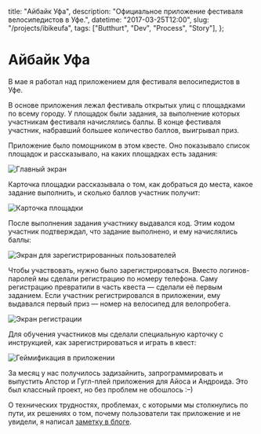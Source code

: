   title: "Айбайк Уфа",
  description: "Официальное приложение фестиваля велосипедистов в Уфе.",
  datetime: "2017-03-25T12:00",
  slug: "/projects/ibikeufa",
  tags: ["Butthurt", "Dev", "Process", "Story"],
};

# Айбайк Уфа

В мае я работал над приложением для фестиваля велосипедистов в Уфе.

В основе приложения лежал фестиваль открытых улиц с площадками по всему городу. У площадок были задания, за выполнение которых участникам фестиваля начислялись баллы. В конце фестиваля участник, набравший большее количество баллов, выигрывал приз.

Приложение было помощником в этом квесте. Оно показывало список площадок и рассказывало, на каких площадках есть задания:

![Главный экран](/img/projects/ibikeufa/list.jpg?limited)

Карточка площадки рассказывала о том, как добраться до места, какое задание выполнить, и сколько баллов участник получит:

![Карточка площадки](/img/projects/ibikeufa/place.jpg?limited)

После выполнения задания участнику выдавался код. Этим кодом участник подтверждал, что задание выполнено, и ему начислялись баллы:

![Экран для зарегистрированных пользователей](/img/projects/ibikeufa/after-code.jpg?limited)

Чтобы участвовать, нужно было зарегистрироваться. Вместо логинов-паролей мы сделали регистрацию по номеру телефона. Саму регистрацию превратили в часть квеста — сделали её первым заданием. Если участник регистрировался в приложении, ему выдавался первый приз — номер на велосипед для велопробега.

![Экран регистрации](/img/projects/ibikeufa/register.jpg?limited)

Для обучения участников мы сделали специальную карточку с инструкцией, как зарегистрироваться и играть в квест:

![Геймификация в приложении](/img/projects/ibikeufa/manual.jpg?limited)

За месяц у нас получилось задизайнить, запрограммировать и выпустить Апстор и Гугл-плей приложения для Айоса и Андроида. Это был классный проект, но без проблем не обошлось <nobr>:–)</nobr>

О технических трудностях, проблемах, с которыми мы столкнулись по пути, их решениях о том, почему пользователи так приложение и не увидели, я написал [заметку в блоге](/blog/ibikeufa).
